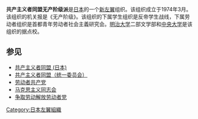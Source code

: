 '''共产主义者同盟无产阶级派'''是[[日本|日本]]的一个[[新左翼|新左翼]]组织。该组织成立于1974年3月。该组织的机关报是《无产阶级》。该组织的下属学生组织是反帝学生战线，下属劳动者组织是首都青年劳动者社会主義研究会。[[明治大学|明治大学]]二部文学部和[[中央大学_(日本)|中央大学]]是该组织的据点校。

==参见==
*[[共产主义者同盟_(日本)|共产主义者同盟 (日本)]]
*[[共产主义者同盟（统一委员会）|共产主义者同盟（统一委员会）]]
*[[劳动者共产党|劳动者共产党]]
*[[马克思主义同志会|马克思主义同志会]]
*[[争取劳动解放劳动者党|争取劳动解放劳动者党]]

[[Category:日本左翼組織|Category:日本左翼組織]]